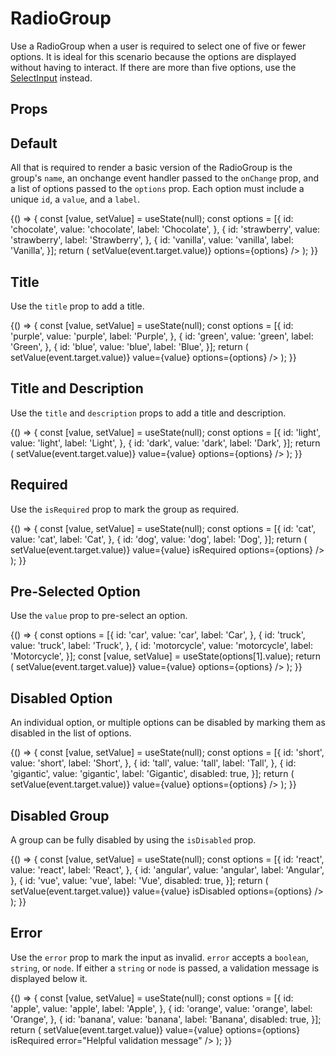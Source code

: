 

<Meta
  title="Components/Form Inputs/RadioGroup"
  component={RadioGroup}
  decorators={[withA11y]}
/>

# RadioGroup

Use a RadioGroup when a user is required to select one of five or fewer options. It is ideal for this scenario because the options are displayed without having to interact. If there are more than five options, use the [SelectInput](?path=/docs/components-form-inputs-selectinput--all) instead.

## Props

<Props of={RadioGroup} />

## Default

All that is required to render a basic version of the RadioGroup is the group's `name`, an onchange event handler passed to the `onChange` prop, and a list of options passed to the `options` prop. Each option must include a unique `id`, a `value`, and a `label`.

<Preview isExpanded>
  <Story name="Default">
    {() => {
      const [value, setValue] = useState(null);
      const options = [{
        id: 'chocolate',
        value: 'chocolate',
        label: 'Chocolate',
      },
      {
        id: 'strawberry',
        value: 'strawberry',
        label: 'Strawberry',
      },
      {
        id: 'vanilla',
        value: 'vanilla',
        label: 'Vanilla',
      }];
      return (
        <RadioGroup
          name="noTitleOrDescription"
          value={value}
          onChange={event => setValue(event.target.value)}
          options={options}
        />
      );
    }}
  </Story>
</Preview>

## Title

Use the `title` prop to add a title.

<Preview>
  <Story name="Title">
    {() => {
      const [value, setValue] = useState(null);
      const options = [{
        id: 'purple',
        value: 'purple',
        label: 'Purple',
      },
      {
        id: 'green',
        value: 'green',
        label: 'Green',
      },
      {
        id: 'blue',
        value: 'blue',
        label: 'Blue',
      }];
      return (
        <RadioGroup
          title="Title"
          name="withTitle"
          onChange={event => setValue(event.target.value)}
          value={value}
          options={options}
        />
      );
    }}
  </Story>
</Preview>

## Title and Description

Use the `title` and `description` props to add a title and description.

<Preview>
  <Story name="Title and Description">
    {() => {
      const [value, setValue] = useState(null);
      const options = [{
        id: 'light',
        value: 'light',
        label: 'Light',
      },
      {
        id: 'dark',
        value: 'dark',
        label: 'Dark',
      }];
      return (
        <RadioGroup
          title="Title"
          description="Description"
          name="withTitleAndDescription"
          onChange={event => setValue(event.target.value)}
          value={value}
          options={options}
        />
      );
    }}
  </Story>
</Preview>

## Required

Use the `isRequired` prop to mark the group as required.

<Preview>
  <Story name="Required">
    {() => {
      const [value, setValue] = useState(null);
      const options = [{
        id: 'cat',
        value: 'cat',
        label: 'Cat',
      },
      {
        id: 'dog',
        value: 'dog',
        label: 'Dog',
      }];
      return (
        <RadioGroup
          title="Title"
          name="required"
          onChange={event => setValue(event.target.value)}
          value={value}
          isRequired
          options={options}
        />
      );
    }}
  </Story>
</Preview>

## Pre-Selected Option

Use the `value` prop to pre-select an option.

<Preview>
  <Story name="Pre-Selected Option">
    {() => {
      const options = [{
        id: 'car',
        value: 'car',
        label: 'Car',
      },
      {
        id: 'truck',
        value: 'truck',
        label: 'Truck',
      },
      {
        id: 'motorcycle',
        value: 'motorcycle',
        label: 'Motorcycle',
      }];
      const [value, setValue] = useState(options[1].value);
      return (
        <RadioGroup
          title="Title"
          name="prevalue"
          onChange={event => setValue(event.target.value)}
          value={value}
          options={options}
        />
      );
    }}
  </Story>
</Preview>

## Disabled Option

An individual option, or multiple options can be disabled by marking them as disabled in the list of options.

<Preview>
  <Story name="Disabled Option">
    {() => {
      const [value, setValue] = useState(null);
      const options = [{
        id: 'short',
        value: 'short',
        label: 'Short',
      },
      {
        id: 'tall',
        value: 'tall',
        label: 'Tall',
      },
      {
        id: 'gigantic',
        value: 'gigantic',
        label: 'Gigantic',
        disabled: true,
      }];
      return (
        <RadioGroup
          title="Title"
          name="disabledOption"
          onChange={event => setValue(event.target.value)}
          value={value}
          options={options}
        />
      );
    }}
  </Story>
</Preview>

## Disabled Group

A group can be fully disabled by using the `isDisabled` prop.

<Preview>
  <Story name="Disabled Group">
    {() => {
      const [value, setValue] = useState(null);
      const options = [{
        id: 'react',
        value: 'react',
        label: 'React',
      },
      {
        id: 'angular',
        value: 'angular',
        label: 'Angular',
      },
      {
        id: 'vue',
        value: 'vue',
        label: 'Vue',
        disabled: true,
      }];
      return (
        <RadioGroup
          title="Title"
          name="disabledGroup"
          onChange={event => setValue(event.target.value)}
          value={value}
          isDisabled
          options={options}
        />
      );
    }}
  </Story>
</Preview>

## Error

Use the `error` prop to mark the input as invalid. `error` accepts a `boolean`, `string`, or `node`. If either a `string` or `node` is passed, a validation message is displayed below it.

<Preview>
  <Story name="Error">
    {() => {
      const [value, setValue] = useState(null);
      const options = [{
        id: 'apple',
        value: 'apple',
        label: 'Apple',
      },
      {
        id: 'orange',
        value: 'orange',
        label: 'Orange',
      },
      {
        id: 'banana',
        value: 'banana',
        label: 'Banana',
        disabled: true,
      }];
      return (
        <RadioGroup
          title="Title"
          name="error"
          onChange={event => setValue(event.target.value)}
          value={value}
          options={options}
          isRequired
          error="Helpful validation message"
        />
      );
    }}
  </Story>
</Preview>



